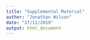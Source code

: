 ---
title: "Supplemental Material"
author: "Jonathan Wilson"
date: "27/11/2019"
output: html_document
---
